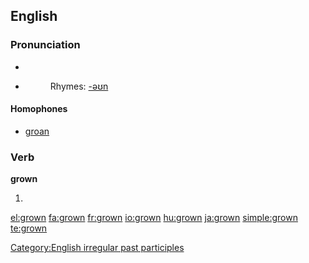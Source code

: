 ==English==

===Pronunciation===
*{{IPA|/'gɻɔʊn/}}
*{{audio|en-us-grown.ogg|Audio (US)}}
*:Rhymes: [[Rhymes:English:-əʊn|-əʊn]]

====Homophones====
*[[groan]]

===Verb===
'''grown'''
# {{past participle of|[[grow]]}}

[[Category:English irregular past participles]]

[[el:grown]]
[[fa:grown]]
[[fr:grown]]
[[io:grown]]
[[hu:grown]]
[[ja:grown]]
[[simple:grown]]
[[te:grown]]